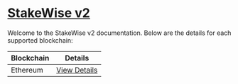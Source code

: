 # [StakeWise v2](https://v2.stakewise.io/)

Welcome to the StakeWise v2 documentation. Below are the details for each supported blockchain:

| Blockchain | Details                                     |
| ---------- | ------------------------------------------- |
| Ethereum   | [View Details](./stakewise_v2/ethereum.mdx) |
